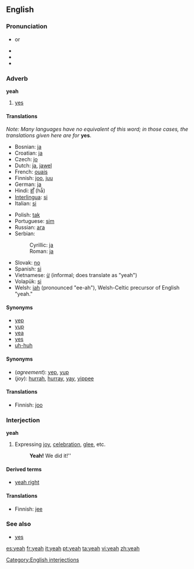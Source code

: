 {{wikipedia}}
==English==

===Pronunciation===
*{{IPA|/jɛ/}} or {{IPAchar|/jɛə/}}
*{{audio|en-us-yeah.ogg|Audio (US)}}
*{{audio|en-us-yeah-interjection.ogg|Audio (US)}}
*{{rhymes|ɛə}}

===Adverb===
'''yeah'''

# {{informal}} [[yes]]

====Translations====
''Note: Many languages have no equivalent of this word; in those cases, the translations given here are for'' '''yes'''.

{{trans-top|yes}}
*Bosnian: [[ja#Bosnian|ja]]
*Croatian: [[ja#Croatian|ja]]
*Czech: [[jo#Czech|jo]]
*Dutch: [[ja#Dutch|ja]], [[jawel]]
*French: [[ouais]]
*Finnish: [[joo]], [[juu]]
*German: [[ja]]
*Hindi: [[हाँ]] (hā̃)
*[[Interlingua]]: [[si#Interlingua|si]]
*Italian: [[si#Italian|si]]
{{trans-mid}}
*Polish: [[tak]]
*Portuguese: [[sim]]
*Russian: [[ага]]
*Serbian:
*:Cyrillic: [[ја#Serbian|ја]]
*:Roman: [[ja#Serbian|ja]]
*Slovak: [[no#Slovak|no]] <!-- Yes, this is in the right place, no means yeah or yep in Slovak -->
*Spanish: [[si]]
*Vietnamese: [[ừ]] (informal; does translate as "yeah")
*Volapük: [[si#Volapük|si]]
*Welsh: [[iah]] (pronounced "ee-ah"), Welsh-Celtic precursor of English "yeah."

{{trans-bottom}}

====Synonyms====
*[[yep]]
*[[yup]]
*[[yea]]
*[[yes]]
*[[uh-huh]]

====Synonyms====
*(''agreement''): [[yep]], [[yup]]
*(''joy''): [[hurrah]], [[hurray]], [[yay]], [[yippee]] <!--etc-->

====Translations====
{{trans-top|expressing agreement}}
*Finnish: [[joo]]
{{trans-mid}}
{{trans-bottom}}

===Interjection===
'''yeah'''

# Expressing [[joy]], [[celebration]], [[glee]], etc.
#:'''Yeah!''' We did it!''

====Derived terms====
*[[yeah right]]

====Translations====
{{trans-top|expressing joy}}
*Finnish: [[jee]]
{{trans-mid}}
{{trans-bottom}}

===See also===
*[[yes]]

[[Category:English interjections]]

[[es:yeah]]
[[fr:yeah]]
[[it:yeah]]
[[pt:yeah]]
[[ta:yeah]]
[[vi:yeah]]
[[zh:yeah]]